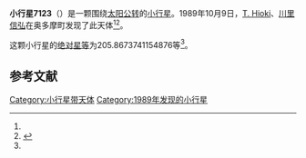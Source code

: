 {{Infobox planet
| bgcolour = #FFFFC0
| name = 7123
| symbol = 
| image = 
| caption = 
| discovery = yes
| discovery_ref = 
| discoverer = [[T._Hioki|T. Hioki]]、[[川里信弘|川里信弘]]
| discovery_site = [[奥多摩町|奥多摩町]] 
| discovered = 1989年10月9日
| designations = yes
| mp_name = 
| named_after = 
| alt_names = 1989 TT1/ 1978 WQ14 / 1978 WR15
| mp_category = [[主带小行星|主带小行星]]
| orbit_ref = <ref name="a">[http://ssd.jpl.nasa.gov/sbdb.cgi?sstr=7123 7123] {{Wayback|url=http://ssd.jpl.nasa.gov/sbdb.cgi?sstr=7123 |date=20210717065925 }}，小行星數據庫瀏覽器（JPL Small-Body Database Browser）－[[美国国家航空航天局|美国国家航空航天局]]喷气推进实验室</ref>
| epoch = 2456400.5 (2013年4月18日更新)
| aphelion = {{convert|2.653585756856541|AU|km|3|abbr=on|lk=out}}
| perihelion = {{convert|2.155155130124293|AU|km|3|abbr=on}}
| semimajor = {{convert|2.404370443490417|AU|km|3|abbr=on}}
| eccentricity = 0.103650964
| period = 1361.759764 [[日|日]]<br />3.73[[儒略年|儒略年]]
| avg_speed = 
| inclination = 5.113309357894134
| asc_node = 223.6271073632598
| mean_anomaly = 
| arg_peri = 205.8673741154876
| satellites = 
| physical_characteristics = yes
| dimensions = 
| mass = 
| density = 
| surface_grav = 
| escape_velocity = 
| sidereal_day = 
| axial_tilt = 
| pole_ecliptic_lat = 
| pole_ecliptic_lon = 
| albedo = 
| temperatures= 
| temp_name1 = 
| mean_temp_1 = 
| max_temp_1 = 
| temp_name2 = 
| max_temp_2 = 
| spectral_type = 
| abs_magnitude = 205.8673741154876
}}

'''小行星7123'''（{{lang-en|7123}}）是一颗围绕[[太阳|太阳]][[公转|公转]]的[[小行星|小行星]]。1989年10月9日，[[T._Hioki|T. Hioki]]、[[川里信弘|川里信弘]]在奥多摩町发现了此天体<ref name="a" /><ref>{{cite news|title=小行星列表|url=http://cfa-www.harvard.edu/iau/lists/NumberedMPs.txt|accessdate=2013-07-08|newspaper=哈佛大学|archive-date=2008-05-17|archive-url=https://web.archive.org/web/20080517010638/http://cfa-www.harvard.edu/iau/lists/NumberedMPs.txt|dead-url=no}}</ref>。

这颗小行星的[[绝对星等|绝对星等]]为205.8673741154876等<ref name="a" />。

==参考文献==
{{reflist}}
{{Minor Planet Number|[[小行星7122|小行星7122]]|[[小行星7124|小行星7124]]}}

{{小天体}}

[[Category:小行星带天体|Category:小行星带天体]]
[[Category:1989年发现的小行星|Category:1989年发现的小行星]]

{{asteroid-stub}}